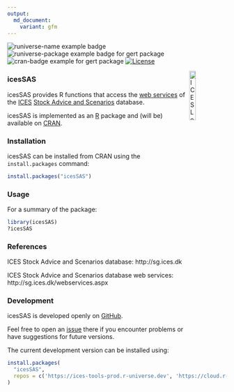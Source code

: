 ```yaml
---
output:
  md_document:
    variant: gfm
---
```


![runiverse-name example badge](https://ices-tools-prod.r-universe.dev/badges/:name)
![runiverse-package example badge for gert package](https://ices-tools-prod.r-universe.dev/badges/icesSAS)
![cran-badge example for gert package](http://www.r-pkg.org/badges/version/icesSAS)
[![License](https://img.shields.io/badge/license-GPL%20(%3E%3D%202)-blue.svg)](https://www.gnu.org/licenses/gpl-3.0.en.html)

[<img align="right" alt="ICES Logo" width="17%" height="17%" src="http://ices.dk/_layouts/15/1033/images/icesimg/iceslogo.png">](http://ices.dk)

### icesSAS

icesSAS provides R functions that access the
[web services](http://sg.ices.dk/webservices.aspx) of the [ICES](http://ices.dk)
[Stock Advice and Scenarios](http://sg.ices.dk) database.

icesSAS is implemented as an [R](https://www.r-project.org) package and (will be)
available on [CRAN](https://cran.r-project.org/package=icesSAS).

### Installation


icesSAS can be installed from CRAN using the `install.packages` command:

```r
install.packages("icesSAS")
```

### Usage


For a summary of the package:

```r
library(icesSAS)
?icesSAS
```

### References

ICES Stock Advice and Scenarios database:
http://sg.ices.dk

ICES Stock Advice and Scenarios database web services:
http://sg.ices.dk/webservices.aspx

### Development

icesSAS is developed openly on
[GitHub](https://github.com/ices-tools-prod/icesSAS).

Feel free to open an [issue](https://github.com/ices-tools-prod/icesSAS/issues)
there if you encounter problems or have suggestions for future versions.

The current development version can be installed using:

```R
install.packages(
  "icesSAS", 
  repos = c('https://ices-tools-prod.r-universe.dev', 'https://cloud.r-project.org')
)
```
